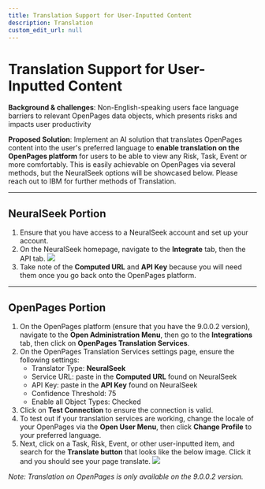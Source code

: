 ```yaml
---
title: Translation Support for User-Inputted Content
description: Translation
custom_edit_url: null
---
```


# Translation Support for User-Inputted Content

**Background & challenges**: Non-English-speaking users face language barriers to relevant OpenPages data objects, which presents risks and impacts user productivity

**Proposed Solution**: Implement an AI solution that translates OpenPages content into the user's preferred language to **enable translation on the OpenPages platform** for users to be able to view any Risk, Task, Event or more comfortably. This is easily achievable on OpenPages via several methods, but the NeuralSeek options will be showcased below. Please reach out to IBM for further methods of Translation.

---

## NeuralSeek Portion

1. Ensure that you have access to a NeuralSeek account and set up your account.
2. On the NeuralSeek homepage, navigate to the **Integrate** tab, then the API tab.
   ![](../../assets/screenshots/NS-API.png)
3. Take note of the **Computed URL** and **API Key** because you will need them once you go back onto the OpenPages platform.

---

## OpenPages Portion

1. On the OpenPages platform (ensure that you have the 9.0.0.2 version), navigate to the **Open Administration Menu**, then go to the **Integrations** tab, then click on **OpenPages Translation Services**.
2. On the OpenPages Translation Services settings page, ensure the following settings:
   - Translator Type: **NeuralSeek**
   - Service URL: paste in the **Computed URL** found on NeuralSeek
   - API Key: paste in the **API Key** found on NeuralSeek
   - Confidence Threshold: 75
   - Enable all Object Types: Checked
3. Click on **Test Connection** to ensure the connection is valid.
4. To test out if your translation services are working, change the locale of your OpenPages via the **Open User Menu**, then click **Change Profile** to your preferred language.
5. Next, click on a Task, Risk, Event, or other user-inputted item, and search for the **Translate button** that looks like the below image. Click it and you should see your page translate.
   ![](../../assets/screenshots/translate-button.png)

_Note: Translation on OpenPages is only available on the 9.0.0.2 version._
